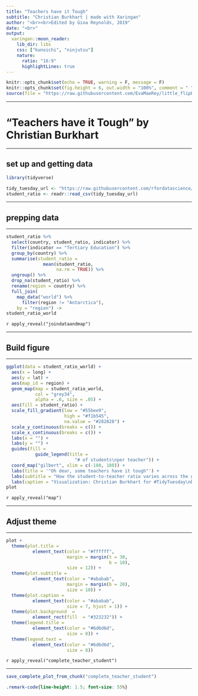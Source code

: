 ```yaml
---
title: "Teachers have it Tough"
subtitle: "Christian Burkhart | made with Xaringan"
author: "<br><br>Edited by Gina Reynolds, 2019"
date: "<br>"
output:
  xaringan::moon_reader:
    lib_dir: libs
    css: ["kunoichi", "ninjutsu"]
    nature:
      ratio: "16:9"
      highlightLines: true
---
```


```r
knitr::opts_chunk$set(echo = TRUE, warning = F, message = F)
knitr::opts_chunk$set(fig.height = 6, out.width = "100%", comment = " ", cache = F)
source(file = "https://raw.githubusercontent.com/EvaMaeRey/little_flipbooks_library/master/xaringan_reveal_parentheses_balanced.R")
```


---

# "Teachers have it Tough" by Christian Burkhart 



---

## set up and getting data

```r
library(tidyverse)
```


```r
tidy_tuesday_url <- "https://raw.githubusercontent.com/rfordatascience/tidytuesday/master/data/2019/2019-05-07/student_teacher_ratio.csv"
student_ratio <- readr::read_csv(tidy_tuesday_url)
```

---

## prepping data

---

```r
student_ratio %>%
  select(country, student_ratio, indicator) %>% 
  filter(indicator == "Tertiary Education") %>%
  group_by(country) %>%
  summarise(student_ratio = 
              mean(student_ratio, 
                   na.rm = TRUE)) %>%
  ungroup() %>%
  drop_na(student_ratio) %>%
  rename(region = country) %>%
  full_join(
    map_data("world") %>% 
      filter(region != "Antarctica"), 
    by = "region") ->
student_ratio_world
```

`r apply_reveal("joindataandmap")`

---

## Build figure

---

```r
ggplot(data = student_ratio_world) +
  aes(x = long) + 
  aes(y = lat) +
  aes(map_id = region) + 
  geom_map(map = student_ratio_world, 
           col = "grey34", 
           alpha = .6, size = .05) +
  aes(fill = student_ratio) +
  scale_fill_gradient(low = "#55bee9", 
                      high = "#f1b545", 
                      na.value = "#282828") +
  scale_y_continuous(breaks = c()) +
  scale_x_continuous(breaks = c()) +
  labs(x = "") + 
  labs(y = "") +
  guides(fill = 
           guide_legend(title = 
                          "# of students\nper teacher")) +
  coord_map("gilbert", xlim = c(-180, 180)) +
  labs(title = '"Oh dear, some teachers have it tough"') +
  labs(subtitle = "How the student-to-teacher ratio varies across the globe*") +
  labs(caption = "Visualization: Christian Burkhart for #TidyTuesday\nData:\n*average 2012-2017 Terciary Education") ->
plot
```




`r apply_reveal("map")`

---



## Adjust theme

---

```r
plot +
  theme(plot.title = 
          element_text(color = "#ffffff", 
                       margin = margin(t = 30, 
                                       b = 10), 
                       size = 12)) +
  theme(plot.subtitle = 
          element_text(color = "#ababab", 
                       margin = margin(b = 20), 
                       size = 10)) +
  theme(plot.caption = 
          element_text(color = "#ababab", 
                       size = 7, hjust = 1)) +
  theme(plot.background  = 
          element_rect(fill  = "#323232")) +
  theme(legend.title = 
          element_text(color = "#6d6d6d", 
                       size = 8)) +
  theme(legend.text = 
          element_text(color = "#6d6d6d", 
                       size = 8))
```

`r apply_reveal("complete_teacher_student")`

---

```r
save_complete_plot_from_chunk("complete_teacher_student")
```



```css
.remark-code{line-height: 1.5; font-size: 55%}
```